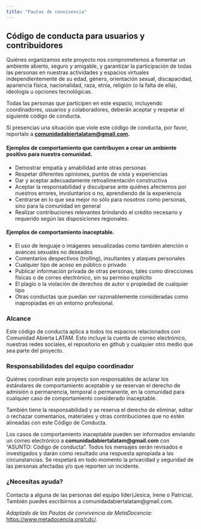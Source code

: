 ```yaml
---
title: "Pautas de convivencia"
---
```


## Código de conducta para usuarios y contribuidores

Quiénes organizamos este proyecto nos comprometemos a fomentar un ambiente abierto, seguro y amigable, y garantizar la participación de todas las personas en nuestras actividades y espacios virtuales independientemente de su edad, género, orientación sexual, discapacidad, apariencia física, nacionalidad, raza, etnia, religión (o la falta de ella), ideología u opciones tecnológicas.

Todas las personas que participen en este espacio, incluyendo coordinadores, usuarios y colaboradores, deberán aceptar y respetar el siguiente código de conducta.

Si presencias una situación que viole este código de conducta, por favor, reportalo a [**comunidadabiertalatam\@gmail.com**](comunidadabiertalatam@gmail.com)**.**

#### Ejemplos de comportamiento que contribuyen a crear un ambiente positivo para nuestra comunidad.

-   Demostrar empatía y amabilidad ante otras personas
-   Respetar diferentes opiniones, puntos de vista y experiencias
-   Dar y aceptar adecuadamente retroalimentación constructiva
-   Aceptar la responsabilidad y disculparse ante quiénes afectemos por nuestros errores, involuntarios o no, aprendiendo de la experiencia
-   Centrarse en lo que sea mejor no sólo para nosotros como personas, sino para la comunidad en general
-   Realizar contribuciones relevantes brindando el crédito necesario y requerido según las disposiciones regionales.

#### Ejemplos de comportamiento inaceptable.

-   El uso de lenguaje o imágenes sexualizadas como también atención o avances sexuales no deseados
-   Comentarios despectivos (trolling), insultantes y ataques personales
-   Cualquier tipo de acoso en público o privado
-   Publicar información privada de otras personas, tales como direcciones físicas o de correo electrónico, sin su permiso explícito
-   El plagio o la violación de derechos de autor o propiedad de cualquier tipo
-   Otras conductas que puedan ser razonablemente consideradas como inapropiadas en un entorno profesional.

### Alcance

Este código de conducta aplica a todos los espacios relacionados con Comunidad Abierta LATAM. Esto incluye la cuenta de correo electrónico, nuestras redes sociales, el repositorio en github y cualquier otro medio que sea parte del proyecto.

### Responsabilidades del equipo coordinador

Quiénes coordinan este proyecto son responsables de aclarar los estándares de comportamiento aceptable y se reservan el derecho de admisión o permanencia, temporal o permanente, en la comunidad para cualquier caso de comportamiento considerado inaceptable.

También tiene la responsabilidad y se reserva el derecho de eliminar, editar o rechazar comentarios, materiales y otras contribuciones que no estén alineadas con este Código de Conducta.

Los casos de comportamiento inaceptable pueden ser informados enviando un correo electrónico a **comunidadabiertalatam\@gmail.com** con "ASUNTO: Código de conducta". Todos los mensajes serán revisados e investigados y darán como resultado una respuesta apropiada a las circunstancias. Se respetará en todo momento la privacidad y seguridad de las personas afectadas y/o que reporten un incidente.

### ¿Necesitas ayuda?

Contacta a alguna de las personas del equipo líder(Jesica, Irene o Patricia). También puedes escribirnos a comunidadabiertalatam\@gmail.com.

*Adaptado de las Pautas de convivencia de MetaDocencia:* <https://www.metadocencia.org/cdc/>.
